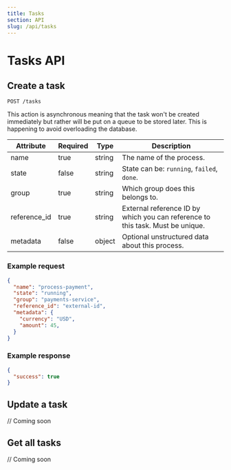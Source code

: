 ```yaml
---
title: Tasks
section: API
slug: /api/tasks
---
```


# Tasks API

## Create a task

`POST /tasks`

This action is asynchronous meaning that the task won't be created immediately but rather will be put on a queue to be stored later. This is happening to avoid overloading the database.

| Attribute    | Required | Type   | Description                                                                    |
| ------------ | -------- | ------ | ------------------------------------------------------------------------------ |
| name         | true     | string | The name of the process.                                                       |
| state        | false    | string | State can be: `running`, `failed`, `done`.                                     |
| group        | true     | string | Which group does this belongs to.                                              |
| reference_id | true     | string | External reference ID by which you can reference to this task. Must be unique. |
| metadata     | false    | object | Optional unstructured data about this process.                                 |

### Example request

```JSON
{
  "name": "process-payment",
  "state": "running",
  "group": "payments-service",
  "reference_id": "external-id",
  "metadata": {
    "currency": "USD",
    "amount": 45,
  }
}
```

### Example response

```JSON
{
  "success": true
}
```

## Update a task

// Coming soon

## Get all tasks

// Coming soon
